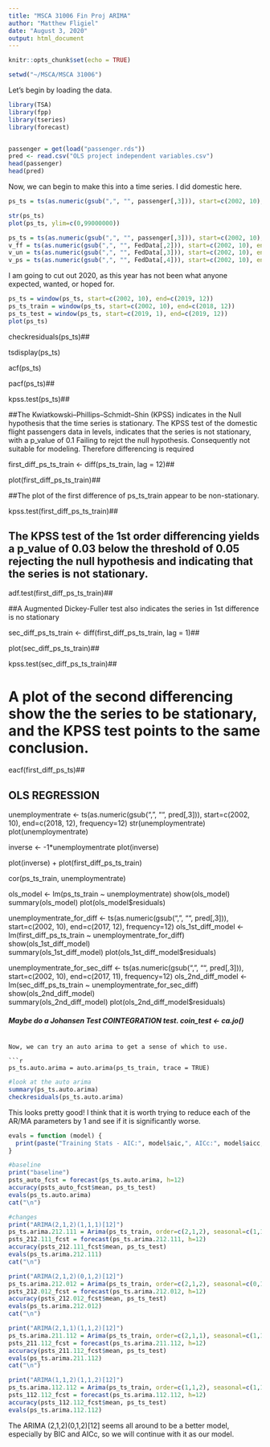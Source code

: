 ```yaml
---
title: "MSCA 31006 Fin Proj ARIMA"
author: "Matthew Fligiel"
date: "August 3, 2020"
output: html_document
---
```


```r
knitr::opts_chunk$set(echo = TRUE)
```

```r
setwd("~/MSCA/MSCA 31006")
```

Let's begin by loading the data.

```r
library(TSA)
library(fpp)
library(tseries)
library(forecast)


passenger = get(load("passenger.rds"))
pred <- read.csv("OLS project independent variables.csv")
head(passenger)
head(pred)
```


Now, we can begin to make this into a time series.  I did domestic here.

```r
ps_ts = ts(as.numeric(gsub(",", "", passenger[,3])), start=c(2002, 10), end=c(2020, 4), frequency=12)

str(ps_ts)
plot(ps_ts, ylim=c(0,99000000))
```
```r
ps_ts = ts(as.numeric(gsub(",", "", passenger[,3])), start=c(2002, 10), end=c(2020, 4), frequency=12)
v_ff = ts(as.numeric(gsub(",", "", FedData[,2])), start=c(2002, 10), end=c(2020, 4), frequency=12)
v_un = ts(as.numeric(gsub(",", "", FedData[,3])), start=c(2002, 10), end=c(2020, 4), frequency=12)
v_ps = ts(as.numeric(gsub(",", "", FedData[,4])), start=c(2002, 10), end=c(2020, 4), frequency=12)

```

I am going to cut out 2020, as this year has not been what anyone expected, wanted, or hoped for.

```r
ps_ts = window(ps_ts, start=c(2002, 10), end=c(2019, 12))
ps_ts_train = window(ps_ts, start=c(2002, 10), end=c(2018, 12))
ps_ts_test = window(ps_ts, start=c(2019, 1), end=c(2019, 12))
plot(ps_ts)
```



checkresiduals(ps_ts)##

tsdisplay(ps_ts)

acf(ps_ts)

pacf(ps_ts)##

kpss.test(ps_ts)## 

##The Kwiatkowski–Phillips–Schmidt–Shin (KPSS) indicates in the Null hypothesis that the time series is stationary. The KPSS test of the domestic flight passengers data in levels, indicates that the series is not stationary, with a p_value of 0.1 Failing to rejct the null hypothesis. Consequently not suitable for modeling. Therefore differencing is required 

first_diff_ps_ts_train <- diff(ps_ts_train, lag = 12)##

plot(first_diff_ps_ts_train)## 

##The plot of the first difference of ps_ts_train appear to be non-stationary. 

kpss.test(first_diff_ps_ts_train)## 

## The KPSS test of the 1st order differencing yields a p_value of 0.03 below the threshold of 0.05 rejecting the null hypothesis and indicating that the series is not stationary.##

adf.test(first_diff_ps_ts_train)##

##A Augmented Dickey-Fuller test also indicates the series in 1st difference is no stationary

sec_diff_ps_ts_train <- diff(first_diff_ps_ts_train, lag = 1)##

plot(sec_diff_ps_ts_train)##

kpss.test(sec_diff_ps_ts_train)## 

# A plot of the second differencing show the the series to be stationary, and the KPSS test points to the same conclusion.

eacf(first_diff_ps_ts)##

## OLS REGRESSION ##

unemploymentrate <- ts(as.numeric(gsub(",", "", pred[,3])), start=c(2002, 10), end=c(2018, 12), frequency=12)
str(unemploymentrate)
plot(unemploymentrate)

inverse <- -1*unemploymentrate
plot(inverse)

plot(inverse) + plot(first_diff_ps_ts_train)


cor(ps_ts_train, unemploymentrate)       



ols_model <- lm(ps_ts_train ~ unemploymentrate)
show(ols_model)  
summary(ols_model)
plot(ols_model$residuals)


unemploymentrate_for_diff <- ts(as.numeric(gsub(",", "", pred[,3])), start=c(2002, 10), end=c(2017, 12), frequency=12)
ols_1st_diff_model <- lm(first_diff_ps_ts_train ~ unemploymentrate_for_diff)
show(ols_1st_diff_model)  
summary(ols_1st_diff_model)
plot(ols_1st_diff_model$residuals)


unemploymentrate_for_sec_diff <- ts(as.numeric(gsub(",", "", pred[,3])), start=c(2002, 10), end=c(2017, 11), frequency=12)
ols_2nd_diff_model <- lm(sec_diff_ps_ts_train ~ unemploymentrate_for_sec_diff)
show(ols_2nd_diff_model)  
summary(ols_2nd_diff_model)
plot(ols_2nd_diff_model$residuals)


##### Maybe do a Johansen Test COINTEGRATION test. coin_test <- ca.jo() #####

```

Now, we can try an auto arima to get a sense of which to use.

```r
ps_ts.auto.arima = auto.arima(ps_ts_train, trace = TRUE)
```

```r
#look at the auto arima
summary(ps_ts.auto.arima)
checkresiduals(ps_ts.auto.arima)
```

This looks pretty good!  I think that it is worth trying to reduce each of the AR/MA parameters by 1 and see if it is significantly worse.

```r
evals = function (model) {
  print(paste("Training Stats - AIC:", model$aic,", AICc:", model$aicc, ", BIC:", model$bic))
}

#baseline
print("baseline")
psts_auto_fcst = forecast(ps_ts.auto.arima, h=12)
accuracy(psts_auto_fcst$mean, ps_ts_test)
evals(ps_ts.auto.arima)
cat("\n")

#changes
print("ARIMA(2,1,2)(1,1,1)[12]")
ps_ts.arima.212.111 = Arima(ps_ts_train, order=c(2,1,2), seasonal=c(1,1,1))
psts_212.111_fcst = forecast(ps_ts.arima.212.111, h=12)
accuracy(psts_212.111_fcst$mean, ps_ts_test)
evals(ps_ts.arima.212.111)
cat("\n")

print("ARIMA(2,1,2)(0,1,2)[12]")
ps_ts.arima.212.012 = Arima(ps_ts_train, order=c(2,1,2), seasonal=c(0,1,2))
psts_212.012_fcst = forecast(ps_ts.arima.212.012, h=12)
accuracy(psts_212.012_fcst$mean, ps_ts_test)
evals(ps_ts.arima.212.012)
cat("\n")

print("ARIMA(2,1,1)(1,1,2)[12]")
ps_ts.arima.211.112 = Arima(ps_ts_train, order=c(2,1,1), seasonal=c(1,1,2))
psts_211.112_fcst = forecast(ps_ts.arima.211.112, h=12)
accuracy(psts_211.112_fcst$mean, ps_ts_test)
evals(ps_ts.arima.211.112)
cat("\n")

print("ARIMA(1,1,2)(1,1,2)[12]")
ps_ts.arima.112.112 = Arima(ps_ts_train, order=c(1,1,2), seasonal=c(1,1,2))
psts_112.112_fcst = forecast(ps_ts.arima.112.112, h=12)
accuracy(psts_112.112_fcst$mean, ps_ts_test)
evals(ps_ts.arima.112.112)
```

The ARIMA (2,1,2)(0,1,2)[12] seems all around to be a better model, especially by BIC and AICc, so we will continue with it as our model. 
